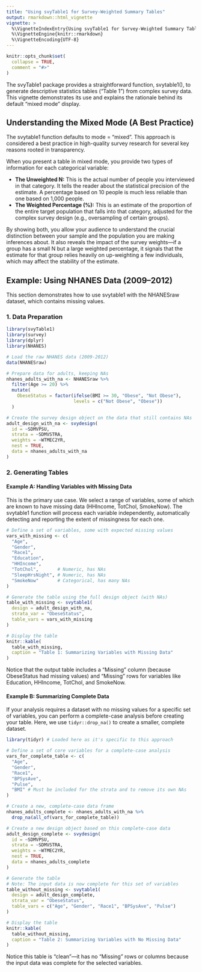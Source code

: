 ```yaml
---
title: "Using svyTable1 for Survey-Weighted Summary Tables"
output: rmarkdown::html_vignette
vignette: >
  %\VignetteIndexEntry{Using svyTable1 for Survey-Weighted Summary Tables}
  %\VignetteEngine{knitr::rmarkdown}
  %\VignetteEncoding{UTF-8}
---
```


```r
knitr::opts_chunk$set(
  collapse = TRUE,
  comment = "#>"
)
```

The svyTable1 package provides a straightforward function, svytable1(), to generate descriptive statistics tables ("Table 1") from complex survey data. This vignette demonstrates its use and explains the rationale behind its default "mixed mode" display.

## Understanding the Mixed Mode (A Best Practice)

The svytable1 function defaults to mode = "mixed". This approach is considered a best practice in high-quality survey research for several key reasons rooted in transparency.

When you present a table in mixed mode, you provide two types of information for each categorical variable:

- **The Unweighted N:** This is the actual number of people you interviewed in that category. It tells the reader about the statistical precision of the estimate. A percentage based on 10 people is much less reliable than one based on 1,000 people.
- **The Weighted Percentage (%):** This is an estimate of the proportion of the entire target population that falls into that category, adjusted for the complex survey design (e.g., oversampling of certain groups).

By showing both, you allow your audience to understand the crucial distinction between your sample and the population you are making inferences about. It also reveals the impact of the survey weights—if a group has a small N but a large weighted percentage, it signals that the estimate for that group relies heavily on up-weighting a few individuals, which may affect the stability of the estimate.

## Example: Using NHANES Data (2009–2012)

This section demonstrates how to use svytable1 with the NHANESraw dataset, which contains missing values.

### 1. Data Preparation

```r
library(svyTable1)
library(survey)
library(dplyr)
library(NHANES)

# Load the raw NHANES data (2009-2012)
data(NHANESraw)

# Prepare data for adults, keeping NAs
nhanes_adults_with_na <- NHANESraw %>%
  filter(Age >= 20) %>%
  mutate(
    ObeseStatus = factor(ifelse(BMI >= 30, "Obese", "Not Obese"),
                         levels = c("Not Obese", "Obese"))
  )

# Create the survey design object on the data that still contains NAs
adult_design_with_na <- svydesign(
  id = ~SDMVPSU,
  strata = ~SDMVSTRA,
  weights = ~WTMEC2YR,
  nest = TRUE,
  data = nhanes_adults_with_na
)
```

### 2. Generating Tables

#### Example A: Handling Variables with Missing Data

This is the primary use case. We select a range of variables, some of which are known to have missing data (HHIncome, TotChol, SmokeNow). The svytable1 function will process each variable independently, automatically detecting and reporting the extent of missingness for each one.

```r
# Define a set of variables, some with expected missing values
vars_with_missing <- c(
  "Age", 
  "Gender", 
  "Race1", 
  "Education",
  "HHIncome", 
  "TotChol",       # Numeric, has NAs
  "SleepHrsNight", # Numeric, has NAs
  "SmokeNow"       # Categorical, has many NAs
)

# Generate the table using the full design object (with NAs)
table_with_missing <- svytable1(
  design = adult_design_with_na, 
  strata_var = "ObeseStatus", 
  table_vars = vars_with_missing
)

# Display the table
knitr::kable(
  table_with_missing, 
  caption = "Table 1: Summarizing Variables with Missing Data"
)
```

Notice that the output table includes a "Missing" column (because ObeseStatus had missing values) and "Missing" rows for variables like Education, HHIncome, TotChol, and SmokeNow.

#### Example B: Summarizing Complete Data

If your analysis requires a dataset with no missing values for a specific set of variables, you can perform a complete-case analysis before creating your table. Here, we use `tidyr::drop_na()` to create a smaller, complete dataset.

```r
library(tidyr) # Loaded here as it's specific to this approach

# Define a set of core variables for a complete-case analysis
vars_for_complete_table <- c(
  "Age", 
  "Gender", 
  "Race1",
  "BPSysAve",
  "Pulse",
  "BMI" # Must be included for the strata and to remove its own NAs
)

# Create a new, complete-case data frame
nhanes_adults_complete <- nhanes_adults_with_na %>%
  drop_na(all_of(vars_for_complete_table))

# Create a new design object based on this complete-case data
adult_design_complete <- svydesign(
  id = ~SDMVPSU,
  strata = ~SDMVSTRA,
  weights = ~WTMEC2YR,
  nest = TRUE,
  data = nhanes_adults_complete
)

# Generate the table
# Note: The input data is now complete for this set of variables
table_without_missing <- svytable1(
  design = adult_design_complete, 
  strata_var = "ObeseStatus", 
  table_vars = c("Age", "Gender", "Race1", "BPSysAve", "Pulse")
)

# Display the table
knitr::kable(
  table_without_missing, 
  caption = "Table 2: Summarizing Variables with No Missing Data"
)
```

Notice this table is "clean"—it has no "Missing" rows or columns because the input data was complete for the selected variables.
